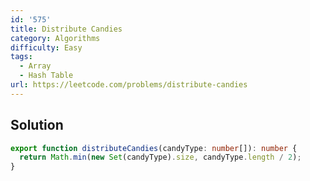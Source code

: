 ```yaml
---
id: '575'
title: Distribute Candies
category: Algorithms
difficulty: Easy
tags:
  - Array
  - Hash Table
url: https://leetcode.com/problems/distribute-candies
---
```


## Solution

```typescript filename="solution.ts" copy
export function distributeCandies(candyType: number[]): number {
  return Math.min(new Set(candyType).size, candyType.length / 2);
}
```
